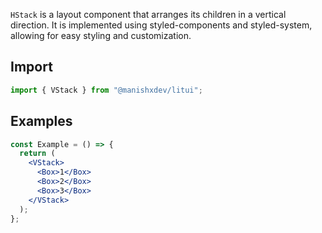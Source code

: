 
`HStack` is a layout component that arranges its children in a vertical direction. It is implemented using styled-components and styled-system, allowing for easy styling and customization.

## Import

```js copy
import { VStack } from "@manishxdev/litui";
```

## Examples

```jsx
const Example = () => {
  return (
    <VStack>
      <Box>1</Box>
      <Box>2</Box>
      <Box>3</Box>
    </VStack>
  );
};
```
